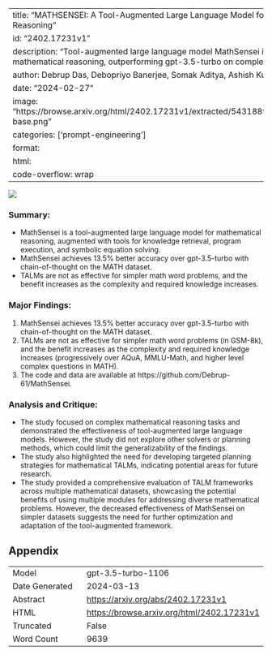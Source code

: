 
---
title: "MATHSENSEI: A Tool-Augmented Large Language Model for Mathematical Reasoning"
id: "2402.17231v1"
description: "Tool-augmented large language model MathSensei improves mathematical reasoning, outperforming gpt-3.5-turbo on complex problems."
author: Debrup Das, Debopriyo Banerjee, Somak Aditya, Ashish Kulkarni
date: "2024-02-27"
image: "https://browse.arxiv.org/html/2402.17231v1/extracted/5431889/images/knowledge-base.png"
categories: ['prompt-engineering']
format:
  html:
    code-overflow: wrap
---

![](https://browse.arxiv.org/html/2402.17231v1/extracted/5431889/images/knowledge-base.png)



### Summary:
- MathSensei is a tool-augmented large language model for mathematical reasoning, augmented with tools for knowledge retrieval, program execution, and symbolic equation solving.
- MathSensei achieves 13.5% better accuracy over gpt-3.5-turbo with chain-of-thought on the MATH dataset.
- TALMs are not as effective for simpler math word problems, and the benefit increases as the complexity and required knowledge increases.

### Major Findings:
1. MathSensei achieves 13.5% better accuracy over gpt-3.5-turbo with chain-of-thought on the MATH dataset.
2. TALMs are not as effective for simpler math word problems (in GSM-8k), and the benefit increases as the complexity and required knowledge increases (progressively over AQuA, MMLU-Math, and higher level complex questions in MATH).
3. The code and data are available at https://github.com/Debrup-61/MathSensei.

### Analysis and Critique:
- The study focused on complex mathematical reasoning tasks and demonstrated the effectiveness of tool-augmented large language models. However, the study did not explore other solvers or planning methods, which could limit the generalizability of the findings.
- The study also highlighted the need for developing targeted planning strategies for mathematical TALMs, indicating potential areas for future research.
- The study provided a comprehensive evaluation of TALM frameworks across multiple mathematical datasets, showcasing the potential benefits of using multiple modules for addressing diverse mathematical problems. However, the decreased effectiveness of MathSensei on simpler datasets suggests the need for further optimization and adaptation of the tool-augmented framework.

## Appendix

|          |          |
|----------|----------|
| Model     | gpt-3.5-turbo-1106       |
| Date Generated     | 2024-03-13       |
| Abstract | [https://arxiv.org/abs/2402.17231v1](https://arxiv.org/abs/2402.17231v1)        |
| HTML     | [https://browse.arxiv.org/html/2402.17231v1](https://browse.arxiv.org/html/2402.17231v1)       |
| Truncated       | False       |
| Word Count       | 9639       |